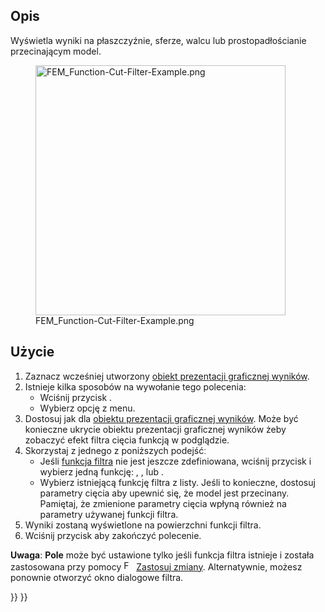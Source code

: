 <languages/>

{{Docnav
|[[FEM_PostFilterClipScalar/pl|Filtr przycinania skalarnego]]
|[[FEM_PostFilterClipRegion/pl|Filtr przycięcia obszaru]]
|[[FEM_Workbench/pl|środowisko pracy MES]]
|IconL=FEM_PostFilterClipScalar.svg
|IconR=FEM_PostFilterClipRegion.svg
|IconC=Workbench_FEM.svg
}}

{{GuiCommand/pl
|Name=FEM PostFilterCutFunction
|Name/pl=MES: Filtr cięcia funkcją
|MenuLocation=Wyniki → Filtr cięcia funkcją
|Workbenches=[[FEM_Workbench/pl|MES]]
|SeeAlso=[[FEM_PostPipelineFromResult/pl|Prezentacja graficzna wyników]], [[FEM_PostCreateFunctions/pl|Funkcje filtrów MES]], [[FEM_tutorial/pl|Poradnik MES]]
}}

<span id="Description"></span>
==Opis==

Wyświetla wyniki na płaszczyźnie, sferze, walcu lub prostopadłościanie przecinającym model.

[[File:FEM_Function-Cut-Filter-Example.png|400px]]

{{Caption|Filtr cięcia funkcją ze sferą jako funkcją cięcia.</br>
Oryginalny obiekt prezentacji graficznej wyników jest półprzezroczysty.}}

<span id="Usage"></span>
==Użycie==

# Zaznacz wcześniej utworzony [[FEM_PostPipelineFromResult/pl|obiekt prezentacji graficznej wyników]].
# Istnieje kilka sposobów na wywołanie tego polecenia:
#* Wciśnij przycisk {{Button|[[Image:FEM_PostFilterCutFunction.svg|16px]] [[FEM_PostFilterCutFunction/pl|Filtr cięcia funkcją]]}}.
#* Wybierz opcję {{MenuCommand|Wyniki → [[Image:FEM_PostFilterCutFunction.svg|16px]] Filtr cięcia funkcją}} z menu.
# Dostosuj {{MenuCommand|Opcje wyświetlania wyników}} jak dla [[FEM_PostPipelineFromResult/pl|obiektu prezentacji graficznej wyników]]. Może być konieczne ukrycie obiektu prezentacji graficznej wyników żeby zobaczyć efekt filtra cięcia funkcją w podglądzie.
# Skorzystaj z jednego z poniższych podejśćː
#* Jeśli [[FEM_PostCreateFunctions/pl|funkcja filtra]] nie jest jeszcze zdefiniowana, wciśnij przycisk {{Button|[[Image:List-add.svg|16px]] Utwórz}} i wybierz jedną funkcję: {{MenuCommand|[[Image:FEM_PostCreateFunctionPlane.svg|16px]] [[FEM_PostCreateFunctionPlane/pl|Płaszczyzna]]}}, {{MenuCommand|[[Image:FEM_PostCreateFunctionSphere.svg|16px]] [[FEM_PostCreateFunctionSphere/pl|Sfera]]}}, {{MenuCommand|[[Image:FEM_PostCreateFunctionCylinder.svg|16px]] [[FEM_PostCreateFunctionCylinder/pl|Walec]]}} lub {{MenuCommand|[[Image:FEM_PostCreateFunctionBox.svg|16px]] [[FEM_PostCreateFunctionBox/pl|Prostopadłościan]]}}.
#* Wybierz istniejącą funkcję filtra z listy. Jeśli to konieczne, dostosuj parametry cięcia aby upewnić się, że model jest przecinany. Pamiętaj, że zmienione parametry cięcia wpłyną również na parametry używanej funkcji filtra.
# Wyniki zostaną wyświetlone na powierzchni funkcji filtra.
# Wciśnij przycisk {{Button|OK}} aby zakończyć polecenie.

'''Uwaga''': '''Pole''' może być ustawione tylko jeśli funkcja filtra istnieje i została zastosowana przy pomocy [[Image:FEM_PostApplyChanges.svg|16px]] [[FEM_PostApplyChanges/pl|Zastosuj zmiany]]. Alternatywnie, możesz ponownie otworzyć okno dialogowe filtra.


{{Docnav
|[[FEM_PostFilterClipScalar/pl|Filtr przycinania skalarnego]]
|[[FEM_PostFilterClipRegion/pl|Filtr przycięcia obszaru]]
|[[FEM_Workbench/pl|środowisko pracy MES]]
|IconL=FEM_PostFilterClipScalar.svg
|IconR=FEM_PostFilterClipRegion.svg
|IconC=Workbench_FEM.svg
}}

{{FEM Tools navi{{#translation:}}}}
{{Userdocnavi{{#translation:}}}}